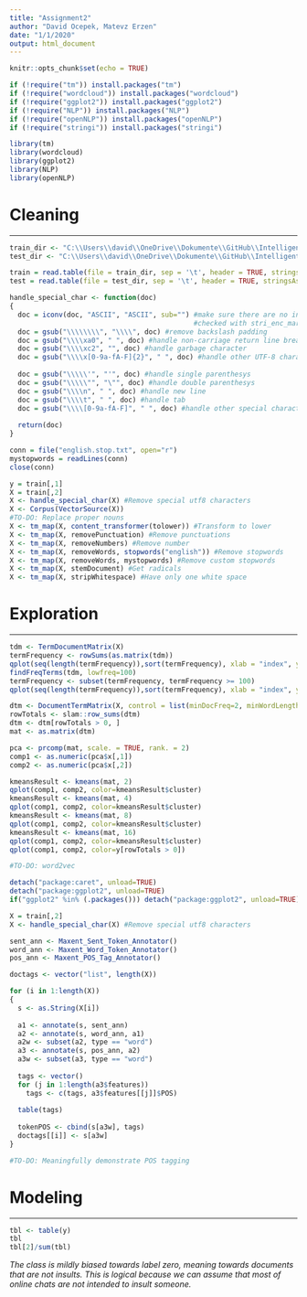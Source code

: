 ```yaml
---
title: "Assignment2"
author: "David Ocepek, Matevz Erzen"
date: "1/1/2020"
output: html_document
---
```


```r
knitr::opts_chunk$set(echo = TRUE)

if (!require("tm")) install.packages("tm")
if (!require("wordcloud")) install.packages("wordcloud")
if (!require("ggplot2")) install.packages("ggplot2")
if (!require("NLP")) install.packages("NLP")
if (!require("openNLP")) install.packages("openNLP")
if (!require("stringi")) install.packages("stringi")
```

```r
library(tm)
library(wordcloud)
library(ggplot2)
library(NLP)
library(openNLP)
```


# Cleaning

-----

```r
train_dir <- "C:\\Users\\david\\OneDrive\\Dokumente\\GitHub\\IntelligentSystems\\insults\\train.tsv"
test_dir <- "C:\\Users\\david\\OneDrive\\Dokumente\\GitHub\\IntelligentSystems\\insults\\test.tsv"

train = read.table(file = train_dir, sep = '\t', header = TRUE, stringsAsFactors=FALSE)
test = read.table(file = test_dir, sep = '\t', header = TRUE, stringsAsFactors=FALSE)

handle_special_char <- function(doc)
{
  doc = iconv(doc, "ASCII", "ASCII", sub="") #make sure there are no invalid chars
                                             #checked with stri_enc_mark: All are ASCII
  doc = gsub("\\\\\\\\", "\\\\", doc) #remove backslash padding
  doc = gsub("\\\\xa0", " ", doc) #handle non-carriage return line break
  doc = gsub("\\\\xc2", "", doc) #handle garbage character
  doc = gsub("\\\\x[0-9a-fA-F]{2}", " ", doc) #handle other UTF-8 characters
  
  doc = gsub("\\\\\'", "'", doc) #handle single parenthesys
  doc = gsub("\\\\\"", "\"", doc) #handle double parenthesys
  doc = gsub("\\\\n", " ", doc) #handle new line
  doc = gsub("\\\\t", " ", doc) #handle tab
  doc = gsub("\\\\[0-9a-fA-F]", " ", doc) #handle other special characters
  
  return(doc)
}

conn = file("english.stop.txt", open="r")
mystopwords = readLines(conn)
close(conn)

y = train[,1]
X = train[,2]
X <- handle_special_char(X) #Remove special utf8 characters
X <- Corpus(VectorSource(X))
#TO-DO: Replace proper nouns
X <- tm_map(X, content_transformer(tolower)) #Transform to lower
X <- tm_map(X, removePunctuation) #Remove punctuations
X <- tm_map(X, removeNumbers) #Remove number
X <- tm_map(X, removeWords, stopwords("english")) #Remove stopwords
X <- tm_map(X, removeWords, mystopwords) #Remove custom stopwords
X <- tm_map(X, stemDocument) #Get radicals
X <- tm_map(X, stripWhitespace) #Have only one white space
```

# Exploration

-----

```r
tdm <- TermDocumentMatrix(X)
termFrequency <- rowSums(as.matrix(tdm))
qplot(seq(length(termFrequency)),sort(termFrequency), xlab = "index", ylab = "Freq")
findFreqTerms(tdm, lowfreq=100)
termFrequency <- subset(termFrequency, termFrequency >= 100)
qplot(seq(length(termFrequency)),sort(termFrequency), xlab = "index", ylab = "Freq")
```

```r
dtm <- DocumentTermMatrix(X, control = list(minDocFreq=2, minWordLength=3, normalize = TRUE, weighting=weightTfIdf))
rowTotals <- slam::row_sums(dtm)
dtm <- dtm[rowTotals > 0, ]
mat <- as.matrix(dtm)

pca <- prcomp(mat, scale. = TRUE, rank. = 2)
comp1 <- as.numeric(pca$x[,1])
comp2 <- as.numeric(pca$x[,2])

kmeansResult <- kmeans(mat, 2)
qplot(comp1, comp2, color=kmeansResult$cluster)
kmeansResult <- kmeans(mat, 4)
qplot(comp1, comp2, color=kmeansResult$cluster)
kmeansResult <- kmeans(mat, 8)
qplot(comp1, comp2, color=kmeansResult$cluster)
kmeansResult <- kmeans(mat, 16)
qplot(comp1, comp2, color=kmeansResult$cluster)
qplot(comp1, comp2, color=y[rowTotals > 0])

#TO-DO: word2vec
```

```r
detach("package:caret", unload=TRUE)
detach("package:ggplot2", unload=TRUE)
if("ggplot2" %in% (.packages())) detach("package:ggplot2", unload=TRUE)

X = train[,2]
X <- handle_special_char(X) #Remove special utf8 characters

sent_ann <- Maxent_Sent_Token_Annotator()
word_ann <- Maxent_Word_Token_Annotator()
pos_ann <- Maxent_POS_Tag_Annotator()

doctags <- vector("list", length(X))

for (i in 1:length(X))
{
  s <- as.String(X[i])
  
  a1 <- annotate(s, sent_ann)
  a2 <- annotate(s, word_ann, a1)
  a2w <- subset(a2, type == "word")
  a3 <- annotate(s, pos_ann, a2)
  a3w <- subset(a3, type == "word")
  
  tags <- vector()
  for (j in 1:length(a3$features))
    tags <- c(tags, a3$features[[j]]$POS)
  
  table(tags)
  
  tokenPOS <- cbind(s[a3w], tags)
  doctags[[i]] <- s[a3w]
}

#TO-DO: Meaningfully demonstrate POS tagging
```


# Modeling

-----

```r
tbl <- table(y)
tbl
tbl[2]/sum(tbl)
```


*The class is mildly biased towards label zero, meaning towards documents that are not insults. This is logical because we can assume that most of online chats are not intended to insult someone.*
